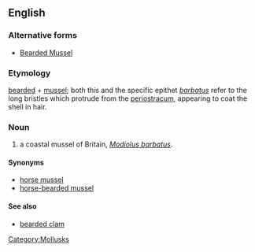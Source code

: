 ==English==

===Alternative forms===
*[[Bearded Mussel]]

===Etymology===
[[bearded]] + [[mussel]]; both this and the specific epithet ''[[barbatus]]'' refer to the long bristles which protrude from the [[periostracum]], appearing to coat the shell in hair.

===Noun===
{{en-noun}}

# a coastal mussel of Britain, ''[[Modiolus barbatus]]''.

====Synonyms====
*[[horse mussel]]
*[[horse-bearded mussel]]

====See also====
*[[bearded clam]]

[[Category:Mollusks]]